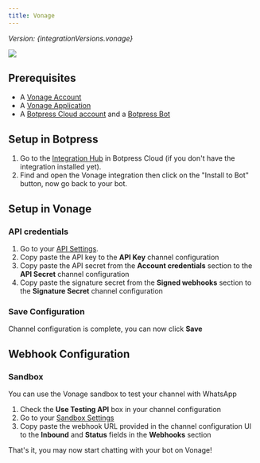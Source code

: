 ```yaml
---
title: Vonage
---
```



*Version: {integrationVersions.vonage}*

<img src="./assets/vonage.png" />

## Prerequisites

- A [Vonage Account](https://dashboard.nexmo.com/sign-up)
- A [Vonage Application](https://dashboard.nexmo.com/applications/new)
- A [Botpress Cloud account](https://sso.botpress.cloud) and a [Botpress Bot](/learn/get-started/quick-start)

## Setup in Botpress

1. Go to the [Integration Hub](https://app.botpress.cloud/hub) in Botpress Cloud (if you don't have the integration installed yet).
2. Find and open the Vonage integration then click on the "Install to Bot" button, now go back to your bot.

## Setup in Vonage

### API credentials

1. Go to your [API Settings](https://dashboard.nexmo.com/settings).
2. Copy paste the API key to the **API Key** channel configuration
3. Copy paste the API secret from the **Account credentials** section to the **API Secret** channel configuration
4. Copy paste the signature secret from the **Signed webhooks** section to the **Signature Secret** channel configuration

### Save Configuration

Channel configuration is complete, you can now click **Save**

## Webhook Configuration

### Sandbox

You can use the Vonage sandbox to test your channel with WhatsApp

1. Check the **Use Testing API** box in your channel configuration
2. Go to your [Sandbox Settings](https://dashboard.nexmo.com/messages/sandbox)
3. Copy paste the webhook URL provided in the channel configuration UI to the **Inbound** and **Status** fields in the **Webhooks** section

That's it, you may now start chatting with your bot on Vonage!
